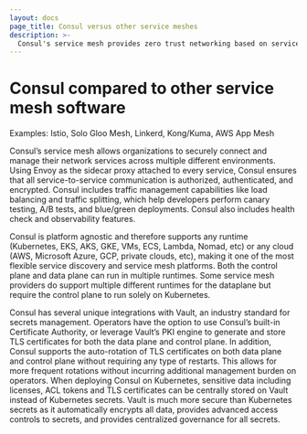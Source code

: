 ```yaml
---
layout: docs
page_title: Consul versus other service meshes
description: >-
  Consul's service mesh provides zero trust networking based on service identities to authorize, authenticate, and encrypt network services. Consul's service mesh can also provide advanced traffic management capabilties. Although there are many similar capabilities between Consul and other providers like Istio, Solo, Linkerd, Kong, Tetrate, and AWS App Mesh, we highlight the main differentiating factors for help customers compare. 
---
```


# Consul compared to other service mesh software

Examples: Istio, Solo Gloo Mesh, Linkerd, Kong/Kuma, AWS App Mesh

Consul’s service mesh allows organizations to securely connect and manage their network services across multiple different environments. Using Envoy as the sidecar proxy attached to every service, Consul ensures that all service-to-service communication is authorized, authenticated, and encrypted. Consul includes traffic management capabilities like load balancing and traffic splitting, which help developers perform canary testing, A/B tests, and blue/green deployments. Consul also includes health check and observability features. 

Consul is platform agnostic and therefore supports any runtime (Kubernetes, EKS, AKS, GKE, VMs, ECS, Lambda, Nomad, etc) or any cloud (AWS, Microsoft Azure, GCP, private clouds, etc), making it one of the most flexible service discovery and service mesh platforms. Both the control plane and data plane can run in multiple runtimes. Some service mesh providers do support multiple different runtimes for the dataplane but require the control plane to run solely on Kubernetes. 

Consul has several unique integrations with Vault, an industry standard for secrets management. 
Operators have the option to use Consul’s built-in Certificate Authority, or leverage Vault’s PKI engine to generate and store TLS certificates for both the data plane and control plane. In addition, Consul supports the auto-rotation of TLS certificates on both data plane and control plane without requiring any type of restarts. This allows for more frequent rotations without incurring additional management burden on operators.
When deploying Consul on Kubernetes, sensitive data including licenses, ACL tokens and TLS certificates can be centrally stored on Vault instead of Kubernetes secrets. Vault is much more secure than Kubernetes secrets as it automatically encrypts all data, provides advanced access controls to secrets, and provides centralized governance for all secrets.

